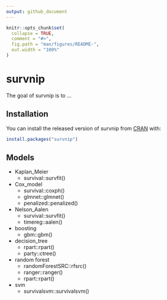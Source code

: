 ```yaml
---
output: github_document
---
```


<!-- README.md is generated from README.Rmd. Please edit that file -->

```r
knitr::opts_chunk$set(
  collapse = TRUE,
  comment = "#>",
  fig.path = "man/figures/README-",
  out.width = "100%"
)
```

# survnip

<!-- badges: start -->
<!-- badges: end -->

The goal of survnip is to ...

## Installation

You can install the released version of survnip from [CRAN](https://CRAN.R-project.org) with:

``` r
install.packages("survnip")
```

## Models

- Kaplan_Meier
  - survival::survfit()

- Cox_model
  - survival::coxph()
  - glmnet::glmnet()
  - penalized::penalized()

- Nelson_Aalen
  - survival::survfit()
  - timereg::aalen()
  
- boosting
  - gbm::gbm()
  
- decision_tree
  - rpart::rpart()
  - party::ctree()
  
- random forest
  - randomForestSRC::rfsrc()
  - ranger::ranger()
  - rpart::rpart()
  
- svm 
  - survivalsvm::survivalsvm()
  
